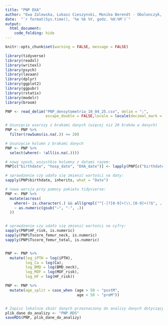 ---
title: "PNP DXA"
author: "Ewa Zalewska, Lukasz Cieszynski, Monika Berendt - Obolonczyk, Julia Tarnowska, Bartosz Brzezinski, Renata Swiatkowska-Stodulska"
date:  "`r format(Sys.time(), '%e %b %Y, godz. %H:%M')`"
output:
  html_document:
    code_folding: hide
---

```{r, include=FALSE} 
knitr::opts_chunk$set(warning = FALSE, message = FALSE) 
```

```{r setup, include=FALSE}
library(tidyverse)
library(readxl)
library(writexl)
library(psych)
library(lavaan)
library(dplyr)
library(ggplot2)
library(ggpubr)
library(rstatix)
library(modelr)
library(broom)
```

```{r setup, include=FALSE}
PNP <- read_delim("PNP_densytometria_10_04_25.csv", delim = ";", 
                  escape_double = FALSE,locale = locale(decimal_mark = "."), trim_ws = TRUE)

# Usunięcie wierszy z brakami danych (więcej niż 20 braków w danych)
PNP <- PNP %>%
  filter(rowSums(is.na(.)) <= 20)

# Usunięcie kolumn z brakami danych
PNP <- PNP %>%
  select(where(~ !all(is.na(.))))

# nowy sposb, wszystkie kolumny z datami razem:
PNP[c("birthdate", "hosp_date", "DXA_date")] <- lapply(PNP[c("birthdate", "hosp_date", "DXA_date")], as.Date, format = "%d.%m.%Y")

# sprawdzenie czy udało się zmienić wartości na daty:
sapply(PNP$birthdate, inherits, what = "Date")

# nowa wersja przy pomocy pakietu tidyvierse:
PNP <- PNP %>%
  mutate(across(
    where(~ is.character(.) && all(grepl("^[-]?[0-9]+(\\.[0-9]+)?$", .[!is.na(.)]))),
    ~ as.numeric(gsub("−", "-", .))
  ))


# sprawdzenie czy udało się zmienić wartości na cyfry:
sapply(PNP$HF_risk, is.numeric)
sapply(PNP$Tscore_femur_neck, is.numeric)
sapply(PNP$Tscore_femur_total, is.numeric)


PNP <- PNP %>%
  mutate(log_iPTH = log(iPTH),
         log_Ca = log(Ca),
         log_BMD = log(BMD_neck),
         log_MOF = log(MOF_risk),
         log_HF = log(HF_risk))

PNP <- PNP %>%
  mutate(age_split = case_when (age > 50 ~ "postM",
                                age < 50 ~ "preM"))


# Zapisz lokalnie zbiór danych przeznaczony do analizy danych dotyczących PNP
plik_dane_do_analizy <- "PNP.RDS"
saveRDS(PNP, plik_dane_do_analizy)
```
